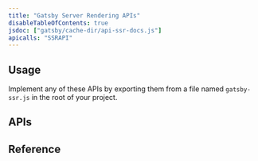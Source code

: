 ```yaml
---
title: "Gatsby Server Rendering APIs"
disableTableOfContents: true
jsdoc: ["gatsby/cache-dir/api-ssr-docs.js"]
apicalls: "SSRAPI"
---
```



## Usage
Implement any of these APIs by exporting them from a file named `gatsby-ssr.js` in the root of your project.

## APIs
<APIContents docs={props.mergedFuncs} />

## Reference
<APIReference docs={props.mergedFuncs} showTopLevelSignatures={true} />
